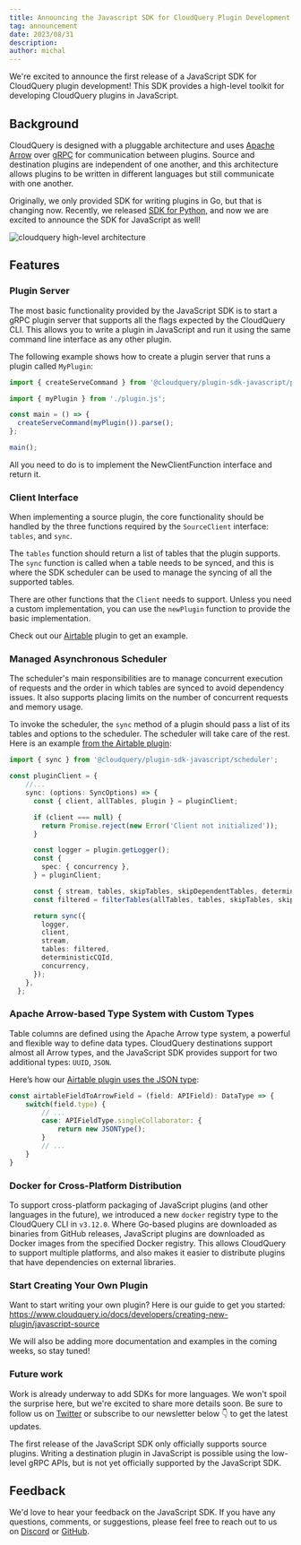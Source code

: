 ```yaml
---
title: Announcing the Javascript SDK for CloudQuery Plugin Development
tag: announcement
date: 2023/08/31
description:
author: michal
---
```



<BlogHeader/>

We're excited to announce the first release of a JavaScript SDK for CloudQuery plugin development! This SDK provides a high-level toolkit for developing CloudQuery plugins in JavaScript.

## Background

CloudQuery is designed with a pluggable architecture and uses [Apache Arrow](https://arrow.apache.org/) over [gRPC](https://grpc.io/) for communication between plugins. Source and destination plugins are independent of one another, and this architecture allows plugins to be written in different languages but still communicate with one another.

Originally, we only provided SDK for writing plugins in Go, but that is changing now. Recently, we released [SDK for Python](https://www.cloudquery.io/blog/announcing-cloudquery-python-sdk), and now we are excited to announce the SDK for JavaScript as well!

![cloudquery high-level architecture](/images/cloudquery-architecture.png)

## Features

### Plugin Server

The most basic functionality provided by the JavaScript SDK is to start a gRPC plugin server that supports all the flags expected by the CloudQuery CLI. This allows you to write a plugin in JavaScript and run it using the same command line interface as any other plugin.

The following example shows how to create a plugin server that runs a plugin called `MyPlugin`:

```typescript
import { createServeCommand } from '@cloudquery/plugin-sdk-javascript/plugin/serve';

import { myPlugin } from './plugin.js';

const main = () => {
  createServeCommand(myPlugin()).parse();
};

main();
```

All you need to do is to implement the NewClientFunction interface and return it.

### Client Interface

When implementing a source plugin, the core functionality should be handled by the three functions required by the `SourceClient` interface: `tables`, and `sync`.

The `tables` function should return a list of tables that the plugin supports. The `sync` function is called when a table needs to be synced, and this is where the SDK scheduler can be used to manage the syncing of all the supported tables.

There are other functions that the `Client` needs to support. Unless you need a custom implementation, you can use the `newPlugin` function to provide the basic implementation.

Check out our [Airtable](https://github.com/cloudquery/cloudquery/blob/main/plugins/source/airtable/src/plugin.ts) plugin to get an example.

### Managed Asynchronous Scheduler

The scheduler's main responsibilities are to manage concurrent execution of requests and the order in which tables are synced to avoid dependency issues. It also supports placing limits on the number of concurrent requests and memory usage.

To invoke the scheduler, the `sync` method of a plugin should pass a list of its tables and options to the scheduler. The scheduler will take care of the rest. Here is an example [from the Airtable plugin](https://github.com/cloudquery/cloudquery/blob/main/plugins/source/typeform/plugin/plugin.py):

```typescript
import { sync } from '@cloudquery/plugin-sdk-javascript/scheduler';

const pluginClient = {
    //...
    sync: (options: SyncOptions) => {
      const { client, allTables, plugin } = pluginClient;

      if (client === null) {
        return Promise.reject(new Error('Client not initialized'));
      }

      const logger = plugin.getLogger();
      const {
        spec: { concurrency },
      } = pluginClient;

      const { stream, tables, skipTables, skipDependentTables, deterministicCQId } = options;
      const filtered = filterTables(allTables, tables, skipTables, skipDependentTables);

      return sync({
        logger,
        client,
        stream,
        tables: filtered,
        deterministicCQId,
        concurrency,
      });
    },
  };
```

### Apache Arrow-based Type System with Custom Types

Table columns are defined using the Apache Arrow type system, a powerful and flexible way to define data types. CloudQuery destinations support almost all Arrow types, and the JavaScript SDK provides support for two additional types: `UUID`, `JSON`. 

Here’s how our [Airtable plugin uses the JSON type](https://github.com/cloudquery/cloudquery/blob/main/plugins/source/airtable/src/tables.ts#L68):

```typescript
const airtableFieldToArrowField = (field: APIField): DataType => {
    switch(field.type) {
        // ...
        case: APIFieldType.singleCollaborator: {
            return new JSONType();
        }
        // ...
    }
}
```

### Docker for Cross-Platform Distribution

To support cross-platform packaging of JavaScript plugins (and other languages in the future), we introduced a new `docker` registry type to the CloudQuery CLI in `v3.12.0`. Where Go-based plugins are downloaded as binaries from GitHub releases, JavaScript plugins are downloaded as Docker images from the specified Docker registry. This allows CloudQuery to support multiple platforms, and also makes it easier to distribute plugins that have dependencies on external libraries.

### Start Creating Your Own Plugin

Want to start writing your own plugin? Here is our guide to get you started: https://www.cloudquery.io/docs/developers/creating-new-plugin/javascript-source

We will also be adding more documentation and examples in the coming weeks, so stay tuned!

### Future work

Work is already underway to add SDKs for more languages. We won't spoil the surprise here, but we're excited to share more details soon. Be sure to follow us on [Twitter](https://twitter.com/cloudqueryio) or subscribe to our newsletter below 👇 to get the latest updates.

The first release of the JavaScript SDK only officially supports source plugins. Writing a destination plugin in JavaScript is possible using the low-level gRPC APIs, but is not yet officially supported by the JavaScript SDK.

## Feedback

We'd love to hear your feedback on the JavaScript SDK. If you have any questions, comments, or suggestions, please feel free to reach out to us on [Discord](https://cloudquery.io/discord) or [GitHub](https://github.com/cloudquery/plugin-sdk-javascript).
